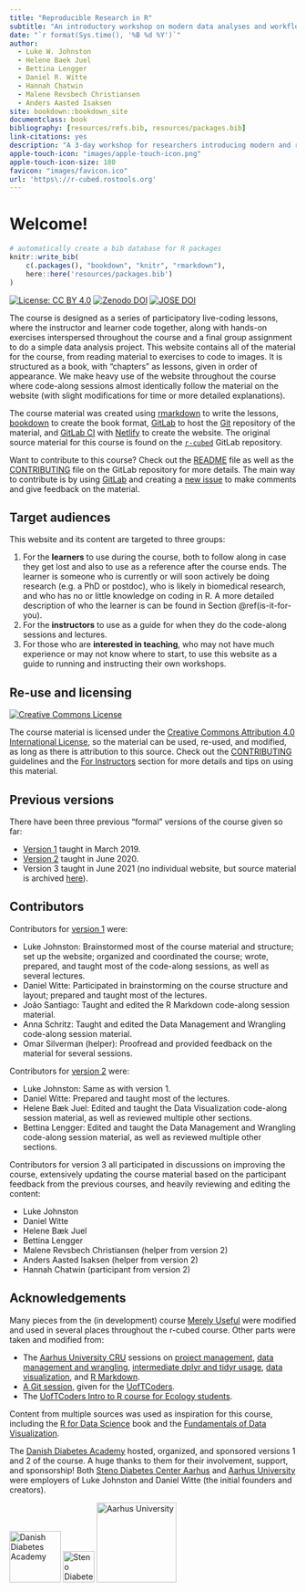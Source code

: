 ```yaml
--- 
title: "Reproducible Research in R"
subtitle: "An introductory workshop on modern data analyses and workflows"
date: "`r format(Sys.time(), '%B %d %Y')`"
author:
  - Luke W. Johnston
  - Helene Baek Juel
  - Bettina Lengger
  - Daniel R. Witte
  - Hannah Chatwin
  - Malene Revsbech Christiansen
  - Anders Aasted Isaksen
site: bookdown::bookdown_site
documentclass: book
bibliography: [resources/refs.bib, resources/packages.bib]
link-citations: yes
description: "A 3-day workshop for researchers introducing modern and reproducible data analysis tools and workflows with R."
apple-touch-icon: "images/apple-touch-icon.png"
apple-touch-icon-size: 180
favicon: "images/favicon.ico"
url: 'https\://r-cubed.rostools.org'
---
```


# Welcome!

```r
# automatically create a bib database for R packages
knitr::write_bib(
    c(.packages(), "bookdown", "knitr", "rmarkdown"),
    here::here('resources/packages.bib')
)
```

[![License: CC BY 4.0](https://img.shields.io/badge/License-CC%20BY%204.0-lightgrey.svg)](https://creativecommons.org/licenses/by/4.0/)
[![Zenodo DOI](https://zenodo.org/badge/DOI/10.5281/zenodo.3921893.svg)](https://doi.org/10.5281/zenodo.3921893)
[![JOSE DOI](https://jose.theoj.org/papers/10.21105/jose.00122/status.svg)](https://doi.org/10.21105/jose.00122)

The course is designed as a series of participatory live-coding lessons, where
the instructor and learner code together, along with hands-on
exercises interspersed throughout the course
and a final group assignment to do a simple data analysis project.
This website contains all of the
material for the course, from reading material to exercises to code to images. It is
structured as a book, with "chapters" as lessons, given in order of appearance.
We make heavy use of the website throughout the course
where code-along sessions almost identically follow the material on the website 
(with slight modifications for time or more detailed explanations).

The course material was created using [rmarkdown] to write the lessons,
[bookdown] to create the book format, [GitLab] to host the [Git] 
repository of the material, and [GitLab CI] with [Netlify] to create the website.
The original source material for this course is found on the 
[`r-cubed`] GitLab repository.

Want to contribute to this course? 
Check out the [README] file as well as the [CONTRIBUTING] file
on the GitLab repository for more details.
The main way to contribute is by using 
[GitLab] and creating a 
[new issue](https://gitlab.com/rostools/r-cubed/-/issues/new)
to make comments and give feedback on the material.

[hypothes.is]: https://web.hypothes.is/
[rmarkdown]: https://rmarkdown.rstudio.com/
[bookdown]: https://bookdown.org/yihui/bookdown/
[GitLab]: https://gitlab.com/
[Git]: https://git-scm.com/
[GitLab CI]: https://docs.gitlab.com/ee/ci/
[Netlify]: https://www.netlify.com/
[`r-cubed`]: https://gitlab.com/rostools/r-cubed

[README]: https://gitlab.com/rostools/r-cubed/-/blob/main/README.md
[CONTRIBUTING]: https://gitlab.com/rostools/r-cubed/-/blob/main/CONTRIBUTING.md

## Target audiences

This website and its content are targeted to three groups:

1. For the **learners** to use during the course, both to follow along in case they get
lost and also to use as a reference after the course ends. The learner is someone
who is currently or will soon actively be doing research (e.g. a PhD or postdoc),
who is likely in biomedical research, and who has no or little knowledge on coding
in R. A more detailed description of who the learner is can be found in
Section \@ref(is-it-for-you).
2. For the **instructors** to use as a guide for when they do the code-along
sessions and lectures.
3. For those who are **interested in teaching**, who may not have much experience
or may not know where to start, to use this website as a guide to running
and instructing their own workshops.

## Re-use and licensing {#licensing}

<a rel="license" href="http://creativecommons.org/licenses/by/4.0/"><img alt="Creative Commons License" style="border-width:0" src="https://i.creativecommons.org/l/by/4.0/80x15.png" /></a>

The course material is licensed under the
[Creative Commons Attribution 4.0 International License](https://creativecommons.org/licenses/by/4.0/),
so the material can be used, re-used, and modified, 
as long as there is attribution to this source.
Check out the [CONTRIBUTING](https://gitlab.com/rostools/r-cubed/-/blob/main/CONTRIBUTING.md)
guidelines and the [For Instructors](for-instructors.html) section for more
details and tips on using this material.

## Previous versions

There have been three previous "formal" versions of the course given so far:

- [Version 1](https://v1--dda-rcourse.netlify.app/) taught in March 2019.
- [Version 2](https://r-cubed-v2.rostools.org/) taught in June 2020.
- Version 3 taught in June 2021 (no individual website, but source material is archived 
[here](https://gitlab.com/rostools/r-cubed/-/releases/v3.0)).

## Contributors {#contributors}

Contributors for [version 1](https://v1--dda-rcourse.netlify.app/) were:

- Luke Johnston: Brainstormed most of the course material and structure; set up
the website; organized and coordinated the course; wrote, prepared, and taught
most of the code-along sessions, as well as several lectures.
- Daniel Witte: Participated in brainstorming on the course structure and
layout; prepared and taught most of the lectures.
- João Santiago: Taught and edited the R Markdown code-along session material.
- Anna Schritz: Taught and edited the Data Management and Wrangling code-along
session material.
- Omar Silverman (helper): Proofread and provided feedback on the material for several
sessions.

Contributors for [version 2](https://r-cubed-v2.rostools.org/) were:

- Luke Johnston: Same as with version 1.
- Daniel Witte: Prepared and taught most of the lectures.
- Helene Bæk Juel: Edited and taught the Data Visualization code-along session material,
as well as reviewed multiple other sections.
- Bettina Lengger: Edited and taught the Data Management and Wrangling code-along
session material, as well as reviewed multiple other sections.

Contributors for version 3 all participated in discussions on improving the
course, extensively updating the course material based on the participant
feedback from the previous courses, and heavily reviewing and editing the
content:

- Luke Johnston
- Daniel Witte
- Helene Bæk Juel
- Bettina Lengger
- Malene Revsbech Christiansen (helper from version 2)
- Anders Aasted Isaksen (helper from version 2)
- Hannah Chatwin (participant from version 2)

## Acknowledgements

Many pieces from the (in development) course [Merely Useful](https://github.com/merely-useful/merely-useful.github.io)
were modified and used in several places throughout the r-cubed course.
Other parts were taken and modified from:

- The [Aarhus University CRU] sessions on
[project management](https://au-cru.github.io/content/workflow-setup.html),
[data management and wrangling](https://au-cru.github.io/content/intro-dplyr.html),
[intermediate dplyr and tidyr usage](https://au-cru.github.io/),
[data visualization](https://au-cru.github.io/content/intro-ggplot2.html),
and [R Markdown](https://au-cru.github.io/content/intro-rmarkdown.html).
- [A Git session](https://uoftcoders.github.io/studyGroup/lessons/git/intro/lesson/),
given for the [UofTCoders](https://uoftcoders.github.io/studyGroup/).
- The [UofTCoders Intro to R course for Ecology students](https://uoftcoders.github.io/rcourse/).

[Aarhus University CRU]: https://au-cru.github.io/

Content from multiple sources was used as inspiration for this course,
including the [R for Data Science] book 
and the [Fundamentals of Data Visualization].

[Fundamentals of Data Visualization]: https://serialmentor.com/dataviz/
[R for Data Science]: https://r4ds.had.co.nz/

The [Danish Diabetes Academy](https://www.danishdiabetesacademy.dk/) hosted,
organized, and sponsored versions 1 and 2 of the course. A huge thanks to them
for their involvement, support, and sponsorship! 
Both [Steno Diabetes Center Aarhus](https://www.stenoaarhus.dk/)
and [Aarhus University](https://www.au.dk/) were employers of Luke Johnston
and Daniel Witte (the initial founders and creators).

![Danish Diabetes Academy](images/dda_logo.png){width=90px}
![Steno Diabetes Center Aarhus](images/SDCA_logo.png){width=55px}
![Aarhus University](images/au_logo_black.png){width=140px}

